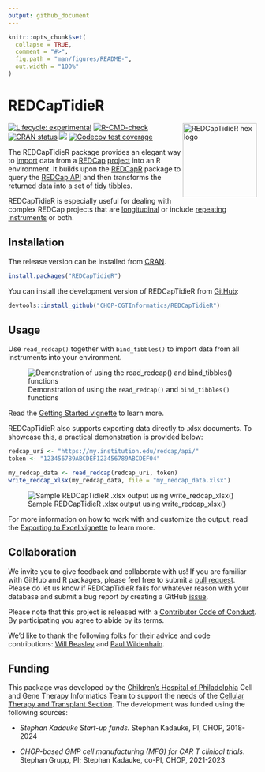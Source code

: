 ```yaml
---
output: github_document
---
```


<!-- README.md is generated from README.Rmd. Please edit that file -->

```r
knitr::opts_chunk$set(
  collapse = TRUE,
  comment = "#>",
  fig.path = "man/figures/README-",
  out.width = "100%"
)
```

# REDCapTidieR

<p align="center">

<img src="man/figures/REDCapTidieR.png" alt="REDCapTidieR hex logo" width="150" align="right"/>

</p>

<!-- badges: start -->
[![Lifecycle: experimental](https://img.shields.io/badge/lifecycle-experimental-orange.svg)](https://lifecycle.r-lib.org/articles/stages.html#experimental)
 [![R-CMD-check](https://github.com/CHOP-CGTInformatics/REDCapTidieR/actions/workflows/R-CMD-check.yaml/badge.svg)](https://github.com/CHOP-CGTInformatics/REDCapTidieR/actions/workflows/R-CMD-check.yaml)
[![CRAN status](https://www.r-pkg.org/badges/version/REDCapTidieR)](https://CRAN.R-project.org/package=REDCapTidieR)
[![](https://cranlogs.r-pkg.org/badges/grand-total/REDCapTidieR)](https://cran.r-project.org/package=REDCapTidieR)
[![Codecov test coverage](https://codecov.io/gh/CHOP-CGTInformatics/REDCapTidieR/branch/main/graph/badge.svg)](https://app.codecov.io/gh/CHOP-CGTInformatics/REDCapTidieR?branch=main)
<!-- badges: end -->

The REDCapTidieR package provides an elegant way to [import](https://chop-cgtinformatics.github.io/REDCapTidieR/articles/glossary.html#import) data from a [REDCap](https://www.project-redcap.org/) [project](https://chop-cgtinformatics.github.io/REDCapTidieR/articles/glossary.html#project) into an R environment. It builds upon the [REDCapR](https://ouhscbbmc.github.io/REDCapR/) package to query the [REDCap API](https://chop-cgtinformatics.github.io/REDCapTidieR/articles/glossary.html#redcap-api) and then transforms the returned data into a set of [tidy](https://chop-cgtinformatics.github.io/REDCapTidieR/articles/glossary.html#tidy) [tibbles](https://chop-cgtinformatics.github.io/REDCapTidieR/articles/glossary.html#tibble).

REDCapTidieR is especially useful for dealing with complex REDCap projects that are [longitudinal](https://chop-cgtinformatics.github.io/REDCapTidieR/articles/glossary.html#longitudinal-project) or include [repeating](https://chop-cgtinformatics.github.io/REDCapTidieR/articles/glossary.html#repeating) [instruments](https://chop-cgtinformatics.github.io/REDCapTidieR/articles/glossary.html#instrument) or both.

## Installation

The release version can be installed from [CRAN](https://cran.r-project.org/package=REDCapTidieR).

```r
install.packages("REDCapTidieR")
```

You can install the development version of REDCapTidieR from [GitHub](https://github.com/CHOP-CGTInformatics/REDCapTidieR):

```r
devtools::install_github("CHOP-CGTInformatics/REDCapTidieR")
```

## Usage

Use `read_redcap()` together with `bind_tibbles()` to import data from all instruments into your environment.

![Demonstration of using the `read_redcap()` and `bind_tibbles()` functions](man/figures/redcaptidier-demo.gif)

Read the [Getting Started vignette](https://chop-cgtinformatics.github.io/REDCapTidieR/articles/REDCapTidieR.html) to learn more.

REDCapTidieR also supports exporting data directly to .xlsx documents. To showcase this, a practical demonstration is provided below:

```r
redcap_uri <- "https://my.institution.edu/redcap/api/"
token <- "123456789ABCDEF123456789ABCDEF04"

my_redcap_data <- read_redcap(redcap_uri, token)
write_redcap_xlsx(my_redcap_data, file = "my_redcap_data.xlsx")
```

![Sample REDCapTidieR .xlsx output using write_redcap_xlsx()](man/figures/write_xlsx_default.png)

For more information on how to work with and customize the output, read the [Exporting to Excel vignette](https://chop-cgtinformatics.github.io/REDCapTidieR/articles/export_to_xlsx.html) to learn more.

## Collaboration

We invite you to give feedback and collaborate with us! If you are familiar with GitHub and R packages, please feel free to submit a [pull request](https://github.com/CHOP-CGTInformatics/REDCapTidieR/pulls). Please do let us know if REDCapTidieR fails for whatever reason with your database and submit a bug report by creating a GitHub [issue](https://github.com/CHOP-CGTInformatics/REDCapTidieR/issues).

Please note that this project is released with a [Contributor Code of Conduct](https://github.com/CHOP-CGTInformatics/REDCapTidieR/blob/main/CONDUCT.md). By participating you agree to abide by its terms.

We'd like to thank the following folks for their advice and code contributions: [Will Beasley](https://github.com/wibeasley) and [Paul Wildenhain](https://github.com/pwildenhain).

## Funding

This package was developed by the [Children's Hospital of Philadelphia](https://www.chop.edu) Cell and Gene Therapy Informatics Team to support the needs of the [Cellular Therapy and Transplant Section](https://www.chop.edu/centers-programs/cellular-therapy-and-transplant-section). The development was funded using the following sources:

-   *Stephan Kadauke Start-up funds.* Stephan Kadauke, PI, CHOP, 2018-2024

-   *CHOP-based GMP cell manufacturing (MFG) for CAR T clinical trials*. Stephan Grupp, PI; Stephan Kadauke, co-PI, CHOP, 2021-2023
 
